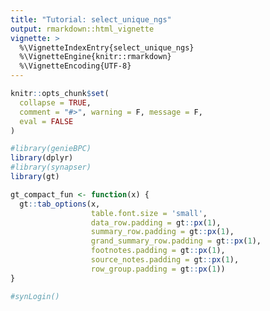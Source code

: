 ```yaml
---
title: "Tutorial: select_unique_ngs"
output: rmarkdown::html_vignette
vignette: >
  %\VignetteIndexEntry{select_unique_ngs}
  %\VignetteEngine{knitr::rmarkdown}
  %\VignetteEncoding{UTF-8}
---
```


```r
knitr::opts_chunk$set(
  collapse = TRUE,
  comment = "#>", warning = F, message = F,
  eval = FALSE
)

#library(genieBPC)
library(dplyr)
#library(synapser)
library(gt)

gt_compact_fun <- function(x) {
  gt::tab_options(x, 
                  table.font.size = 'small',
                  data_row.padding = gt::px(1),
                  summary_row.padding = gt::px(1),
                  grand_summary_row.padding = gt::px(1),
                  footnotes.padding = gt::px(1),
                  source_notes.padding = gt::px(1),
                  row_group.padding = gt::px(1))
}

#synLogin()
```


<!-- ```{r setup} -->
<!-- #library(genieBPC) -->
<!-- ``` -->


<!-- ## Introduction -->

<!-- The `genieBPC` package includes functionalities to link the clinical data to patients' corresponding genomic samples.  -->

<!-- This tutorial will utilize the data downloaded in the `Tutorial: pull_data_synapse()` vignette and processed in the `Tutorial: create_analytic_cohort()` vignette, as shown below: -->

<!-- ```{r, results = 'hide'} -->
<!-- nsclc_data = pull_data_synapse("NSCLC", version = "2.1") -->

<!-- nsclc_stg_iv_adeno = create_analytic_cohort(cohort = "NSCLC", -->
<!--                                    data_synapse = nsclc_data, -->
<!--                                    stage_dx = c("Stage IV"), -->
<!--                                    histology = "Adenocarcinoma") -->
<!-- ``` -->


<!-- ## Modifying Function Arguments -->


<!-- ```{r, include = FALSE} -->
<!-- tbl_arguments = tibble::tribble( -->
<!--   ~Argument,       ~Description, -->
<!--   "`data_cohort`",       "List of samples collected for each cancer. Defined by ‘cohort_ngs’ object returned by create_analytic_cohort() function. Only required parameter for this function.", -->
<!--   "`oncotree_code`",       "Prioritizes samples defined by any OncoTree code value (e.g.: “LUAD”, “CRC”). Default is NULL.", -->
<!--   "`sample_type`",        "Prioritizes sample type. Must be one of 'Primary' or 'Metastatic'. Default is NULL.", -->
<!--   "`min_max_time`",        "Prioritize the patient's first or last sample recorded, if multiple are available. Can take values 'min' or 'max'. Default is NULL.") %>% -->
<!--   gt::gt() %>% -->
<!--   gt::tab_header(title = "`select_unique_ngs()` Function Arguments") %>%  -->
<!--   gt::fmt_markdown(columns = vars(Argument)) %>% -->
<!--   gt::tab_options(table.font.size = 'small', -->
<!--                   data_row.padding = gt::px(1), -->
<!--                   summary_row.padding = gt::px(1), -->
<!--                   grand_summary_row.padding = gt::px(1), -->
<!--                   footnotes.padding = gt::px(1), -->
<!--                   source_notes.padding = gt::px(1), -->
<!--                   row_group.padding = gt::px(1)) %>% -->
<!--   gt_compact_fun() -->

<!-- tbl_arguments -->
<!-- ``` -->


<!-- ```{r, echo = FALSE} -->
<!-- tbl_arguments -->
<!-- ``` -->


<!-- *Note: If multiple samples for a patient meet the criteria of all parameters selected, the sample with the largest panel size for sequence assay will be chosen.* -->

<!-- ## Example -->

<!-- Select metastatic lung adenocarcinoma samples. If multiple samples are available for a patient, select the patient's earliest sample. -->

<!-- ```{r, results = 'hide'} -->
<!-- select_unique_ngs( -->
<!-- 		data_cohort = nsclc_stg_iv_adeno$cohort_ngs, -->
<!-- 		oncotree_code = "LUAD", -->
<!-- 		sample_type = "Metastasis", -->
<!-- 		min_max_time = "min") -->
<!-- ``` -->

